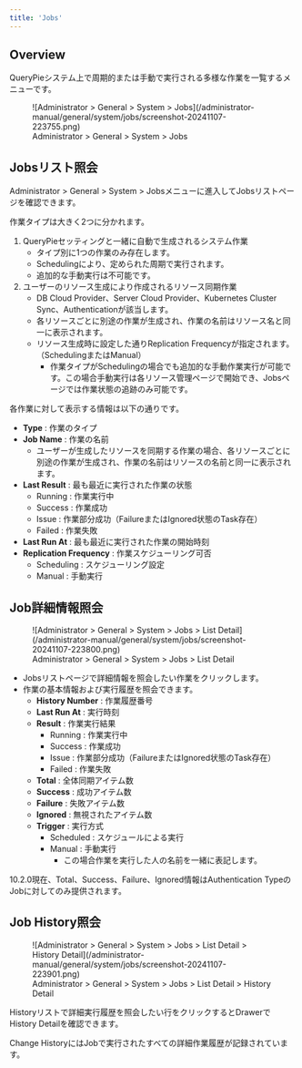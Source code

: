 ```yaml
---
title: 'Jobs'
---
```



## Overview

QueryPieシステム上で周期的または手動で実行される多様な作業を一覧するメニューです。

<figure data-layout="center" data-align="center">
![Administrator &gt; General &gt; System &gt; Jobs](/administrator-manual/general/system/jobs/screenshot-20241107-223755.png)
<figcaption>
Administrator &gt; General &gt; System &gt; Jobs
</figcaption>
</figure>

## Jobsリスト照会

Administrator &gt; General &gt; System &gt; Jobsメニューに進入してJobsリストページを確認できます。

作業タイプは大きく2つに分かれます。

1. QueryPieセッティングと一緒に自動で生成されるシステム作業
    * タイプ別に1つの作業のみ存在します。
    * Schedulingにより、定められた周期で実行されます。
    * 追加的な手動実行は不可能です。
2. ユーザーのリソース生成により作成されるリソース同期作業
    * DB Cloud Provider、Server Cloud Provider、Kubernetes Cluster Sync、Authenticationが該当します。
    * 各リソースごとに別途の作業が生成され、作業の名前はリソース名と同一に表示されます。
    * リソース生成時に設定した通りReplication Frequencyが指定されます。（SchedulingまたはManual）
        * 作業タイプがSchedulingの場合でも追加的な手動作業実行が可能です。この場合手動実行は各リソース管理ページで開始でき、Jobsページでは作業状態の追跡のみ可能です。

各作業に対して表示する情報は以下の通りです。

*  **Type** : 作業のタイプ
*  **Job Name**  : 作業の名前
    * ユーザーが生成したリソースを同期する作業の場合、各リソースごとに別途の作業が生成され、作業の名前はリソースの名前と同一に表示されます。
*  **Last Result**  : 最も最近に実行された作業の状態
    * Running : 作業実行中
    * Success : 作業成功
    * Issue : 作業部分成功（FailureまたはIgnored状態のTask存在）
    * Failed : 作業失敗
*  **Last Run At**  : 最も最近に実行された作業の開始時刻
*  **Replication Frequency** : 作業スケジューリング可否
    * Scheduling : スケジューリング設定
    * Manual : 手動実行

## Job詳細情報照会


<figure data-layout="center" data-align="center">
![Administrator &gt; General &gt; System &gt; Jobs &gt; List Detail](/administrator-manual/general/system/jobs/screenshot-20241107-223800.png)
<figcaption>
Administrator &gt; General &gt; System &gt; Jobs &gt; List Detail
</figcaption>
</figure>

* Jobsリストページで詳細情報を照会したい作業をクリックします。
* 作業の基本情報および実行履歴を照会できます。
    *  **History Number**  : 作業履歴番号
    *  **Last Run At**  : 実行時刻
    *  **Result** : 作業実行結果
        * Running : 作業実行中
        * Success : 作業成功
        * Issue : 作業部分成功（FailureまたはIgnored状態のTask存在）
        * Failed : 作業失敗
    *  **Total**  : 全体同期アイテム数
    *  **Success**  : 成功アイテム数
    *  **Failure**  : 失敗アイテム数
    *  **Ignored**  : 無視されたアイテム数
    *  **Trigger**  : 実行方式
        * Scheduled : スケジュールによる実行
        * Manual : 手動実行
            * この場合作業を実行した人の名前を一緒に表記します。

<Callout type="info">
10.2.0現在、Total、Success、Failure、Ignored情報はAuthentication TypeのJobに対してのみ提供されます。
</Callout>

## Job History照会

<figure data-layout="center" data-align="center">
![Administrator &gt; General &gt; System &gt; Jobs &gt; List Detail &gt; History Detail](/administrator-manual/general/system/jobs/screenshot-20241107-223901.png)
<figcaption>
Administrator &gt; General &gt; System &gt; Jobs &gt; List Detail &gt; History Detail
</figcaption>
</figure>

Historyリストで詳細実行履歴を照会したい行をクリックするとDrawerでHistory Detailを確認できます。

Change HistoryにはJobで実行されたすべての詳細作業履歴が記録されています。
